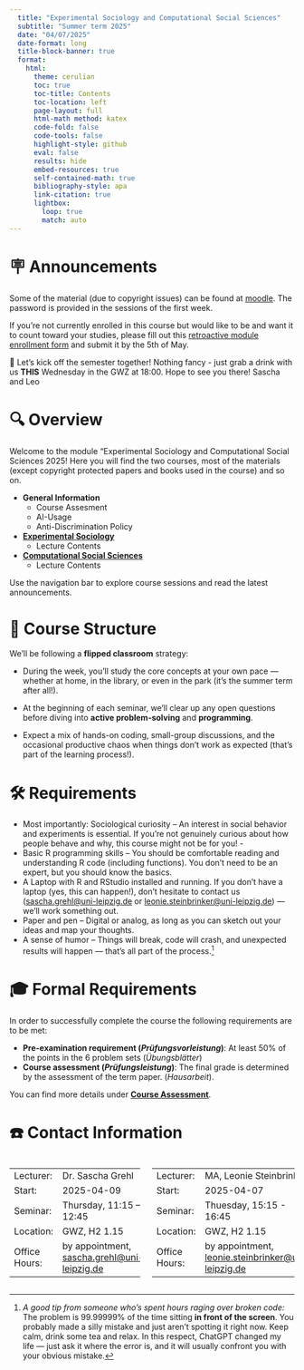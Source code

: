 ```yaml
---
  title: "Experimental Sociology and Computational Social Sciences"
  subtitle: "Summer term 2025"
  date: "04/07/2025"
  date-format: long
  title-block-banner: true
  format:
    html:
      theme: cerulian
      toc: true
      toc-title: Contents
      toc-location: left
      page-layout: full
      html-math method: katex
      code-fold: false
      code-tools: false
      highlight-style: github
      eval: false
      results: hide
      embed-resources: true
      self-contained-math: true
      bibliography-style: apa
      link-citation: true
      lightbox:
        loop: true
        match: auto
---
```


# 🪧 Announcements

::: callout-note
Some of the material (due to copyright issues) can be found at [moodle](https://moodle2.uni-leipzig.de/course/view.php?id=53760){.external target="_blank"}. The password is provided in the sessions of the first week.
:::

::: callout-note
If you're not currently enrolled in this course but would like to be and want it to count toward your studies, please fill out this [retroactive module enrollment form](https://www.sozphil.uni-leipzig.de/fileadmin/Fakult%C3%A4t_SozPhil/Fakult%C3%A4t/Dateien/Helpdesk/Modulanmeldung_SoSe25.pdf) and submit it by the 5th of May.
:::

::: {.callout-note}
🍻 Let's kick off the semester together!
Nothing fancy - just grab a drink with us **THIS** Wednesday in the GWZ at 18:00.
Hope to see you there!
Sascha and Leo
:::


# 🔍 Overview

Welcome to the module "Experimental Sociology and Computational Social Sciences 2025! Here you will find the two courses, most of the materials (except copyright protected papers and books used in the course) and so on.

-   **General Information**
    -   Course Assesment
    -   AI-Usage
    -   Anti-Discrimination Policy
-   [**Experimental Sociology**](experimental-sociology/es_overview.html)
    -   Lecture Contents
-   [**Computational Social Sciences**](experimental-sociology/css_overview.html)
    -   Lecture Contents

Use the navigation bar to explore course sessions and read the latest announcements.

# 🧩 Course Structure

We’ll be following a **flipped classroom** strategy:

-   During the week, you’ll study the core concepts at your own pace — whether at home, in the library, or even in the park (it’s the summer term after all!).

-   At the beginning of each seminar, we’ll clear up any open questions before diving into **active problem-solving** and **programming**.

-   Expect a mix of hands-on coding, small-group discussions, and the occasional productive chaos when things don’t work as expected (that’s part of the learning process!).

# 🛠️ Requirements

-   Most importantly: Sociological curiosity – An interest in social behavior and experiments is essential. If you’re not genuinely curious about how people behave and why, this course might not be for you! -
-   Basic R programming skills – You should be comfortable reading and understanding R code (including functions). You don’t need to be an expert, but you should know the basics.
-   A Laptop with R and RStudio installed and running. If you don’t have a laptop (yes, this can happen!), don’t hesitate to contact us ([sascha.grehl\@uni-leipzig.de](mailto:sascha.grehl@uni-leipzig.de){.email} or [leonie.steinbrinker\@uni-leipzig.de](mailto:leonie.steinbrinker@uni-leipzig.de){.email}) — we’ll work something out.
-   Paper and pen – Digital or analog, as long as you can sketch out your ideas and map your thoughts.
-   A sense of humor – Things will break, code will crash, and unexpected results will happen — that’s all part of the process.[^1]

[^1]: *A good tip from someone who’s spent hours raging over broken code:* The problem is 99.99999% of the time sitting **in front of the screen**. You probably made a silly mistake and just aren’t spotting it right now. Keep calm, drink some tea and relax. In this respect, ChatGPT changed my life — just ask it where the error is, and it will usually confront you with your obvious mistake.

# 🎓 Formal Requirements

In order to successfully complete the course the following requirements are to be met:

-   **Pre-examination requirement (*Prüfungsvorleistung*)**: At least 50% of the points in the 6 problem sets (*Übungsblätter*)
-   **Course assessment (*Prüfungsleistung*)**: The final grade is determined by the assessment of the term paper. (*Hausarbeit*).

You can find more details under [**Course Assessment**](https://sgrehl.github.io/general-information/exam.html).

# ☎️ Contact Information

::::::: columns
:::: column
::: {.callout-tip collapse="false" title="Experimental Sociology - Basic Information"}
|  |  |
|:-----------------------------------|:-----------------------------------|
| Lecturer: | Dr. Sascha Grehl |
| Start: | 2025-04-09 |
| Seminar: | Thursday, 11:15 – 12:45 |
| Location: | GWZ, H2 1.15 |
| Office Hours: | by appointment, [sascha.grehl\@uni-leipzig.de](mailto:sascha.grehl@uni-leipzig.de){.email} |
:::
::::

:::: column
::: {.callout-tip collapse="false" title="Computational Social Sciences - Basic Information"}
|  |  |
|:-----------------------------------|:-----------------------------------|
| Lecturer: | MA, Leonie Steinbrinker |
| Start: | 2025-04-07 |
| Seminar: | Thuesday, 15:15 - 16:45 |
| Location: | GWZ, H2 1.15 |
| Office Hours: | by appointment, [leonie.steinbrinker\@uni-leipzig.de](mailto:leonie.steinbrinker@uni-leipzig.de){.email} |
:::
::::
:::::::
